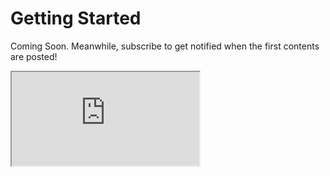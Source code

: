 # Getting Started
 
Coming Soon. Meanwhile, subscribe to get notified when the first contents are posted!

<iframe src="https://codewithmukesh.substack.com/embed"></iframe>